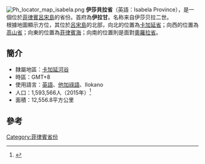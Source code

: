 [[File:Ph_locator_map_isabela.png|right]]
'''伊莎貝拉省'''（英語：Isabela Province），是一個位於[[菲律賓|菲律賓]][[呂宋島|呂宋島]]的省份。首府為'''伊拉甘'''。名称来自伊莎贝拉二世。<br>
根據地圖顯示方位，其位於[[呂宋島|呂宋島]]的北部，向北的位置為[[卡加延省|卡加延省]]；向西的位置為[[高山省|高山省]]；向東的位置為[[菲律賓海|菲律賓海]]；向南的位置則是面對[[奧羅拉省|奧羅拉省]]。

==簡介==
*隸屬地區：[[卡加延河谷|卡加延河谷]]
*時區：GMT+8
*使用語言：[[英語|英語]]、[[他加祿語|他加祿語]]、Ilokano
*人口：1,593,566人（2015年）<ref>{{cite web|title=Population and Annual Growth Rates for Region, Provinces and Highly Urbanized Cities  Based on Censuses 1995, 2000 and 2007|url=http://www.census.gov.ph/data/census2007/index.html|work=2007 Census|publisher=National Statistics Office|accessdate=16 July 2011|archive-date=2008-11-20|archive-url=https://web.archive.org/web/20081120024509/http://www.census.gov.ph/data/census2007/index.html|dead-url=no}}</ref>
*面積：12,556.8平方公里

==參考==
{{reflist}}

{{菲律賓行政區劃|nocat}}
{{菲律賓小作品}}

[[Category:菲律賓省份|Category:菲律賓省份]]